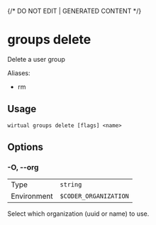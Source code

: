 {/* DO NOT EDIT | GENERATED CONTENT */}

# groups delete

Delete a user group

Aliases:

- rm

## Usage

```console
wirtual groups delete [flags] <name>
```

## Options

### -O, --org

|             |                                  |
| ----------- | -------------------------------- |
| Type        | <code>string</code>              |
| Environment | <code>$CODER_ORGANIZATION</code> |

Select which organization (uuid or name) to use.
